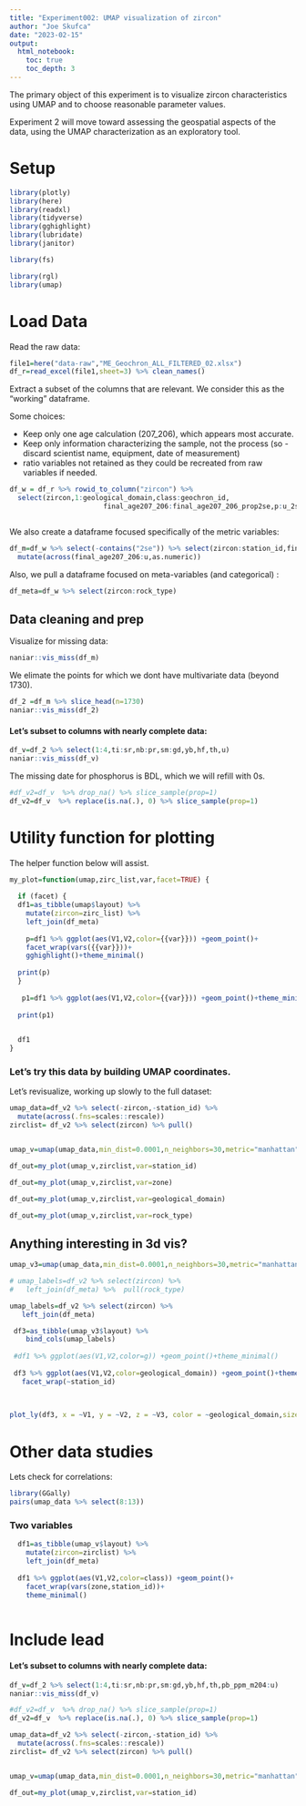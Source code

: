 ```yaml
---
title: "Experiment002: UMAP visualization of zircon"
author: "Joe Skufca"
date: "2023-02-15"
output: 
  html_notebook:
    toc: true
    toc_depth: 3
---
```


The primary object of this experiment is to visualize zircon characteristics using UMAP and to choose reasonable parameter values.  

Experiment 2 will move toward assessing the geospatial aspects of the data, using the UMAP characterization as an exploratory tool.



# Setup

```r
library(plotly)
library(here)
library(readxl)
library(tidyverse)
library(gghighlight)
library(lubridate)
library(janitor)

library(fs)

library(rgl)
library(umap)
```


# Load Data

Read the raw data:

```r
file1=here("data-raw","ME_Geochron_ALL_FILTERED_02.xlsx")
df_r=read_excel(file1,sheet=3) %>% clean_names() 

```

Extract a subset of the columns that are relevant.  We consider this as the "working" dataframe.

Some choices:

* Keep only one age calculation (207_206), which appears most accurate.
* Keep only information characterizing the sample, not the process (so - discard scientist name, equipment, date of measurement)
* ratio variables not retained as they could be recreated from raw variables if needed.

```r
df_w = df_r %>% rowid_to_column("zircon") %>%
  select(zircon,1:geological_domain,class:geochron_id,
                       final_age207_206:final_age207_206_prop2se,p:u_2se)



```

We also create a dataframe focused specifically of the metric variables:

```r
df_m=df_w %>% select(-contains("2se")) %>% select(zircon:station_id,final_age207_206:u ) %>%
  mutate(across(final_age207_206:u,as.numeric))
```

Also, we pull a dataframe focused on meta-variables (and categorical) :

```r
df_meta=df_w %>% select(zircon:rock_type)
```


## Data cleaning and prep

Visualize for missing data:

```r
naniar::vis_miss(df_m)
```

We elimate the points for which we dont have multivariate data (beyond 1730).

```r
df_2 =df_m %>% slice_head(n=1730)
naniar::vis_miss(df_2)
```


#### Let's subset to columns with nearly complete data:

```r
df_v=df_2 %>% select(1:4,ti:sr,nb:pr,sm:gd,yb,hf,th,u)
naniar::vis_miss(df_v)
```

The missing date for phosphorus is BDL, which we will refill with 0s.

```r
#df_v2=df_v  %>% drop_na() %>% slice_sample(prop=1)
df_v2=df_v  %>% replace(is.na(.), 0) %>% slice_sample(prop=1)

```

# Utility function for plotting

The helper function below will assist.

```r
my_plot=function(umap,zirc_list,var,facet=TRUE) {
  
  if (facet) {
  df1=as_tibble(umap$layout) %>%
    mutate(zircon=zirc_list) %>% 
    left_join(df_meta) 
  
    p=df1 %>% ggplot(aes(V1,V2,color={{var}})) +geom_point()+
    facet_wrap(vars({{var}}))+
    gghighlight()+theme_minimal()
  
  print(p)
  }
  
   p1=df1 %>% ggplot(aes(V1,V2,color={{var}})) +geom_point()+theme_minimal()
  
  print(p1)

  
  df1
}


```



### Let's try this data by building UMAP coordinates.


Let's revisualize, working up slowly to the full dataset:


 
```r
umap_data=df_v2 %>% select(-zircon,-station_id) %>%
  mutate(across(.fns=scales::rescale))
zirclist= df_v2 %>% select(zircon) %>% pull()


umap_v=umap(umap_data,min_dist=0.0001,n_neighbors=30,metric="manhattan")

```
 
```r
df_out=my_plot(umap_v,zirclist,var=station_id)
```

```r
df_out=my_plot(umap_v,zirclist,var=zone)
```

```r
df_out=my_plot(umap_v,zirclist,var=geological_domain)
```

```r
df_out=my_plot(umap_v,zirclist,var=rock_type)
```

## Anything interesting in 3d vis?


```r
umap_v3=umap(umap_data,min_dist=0.0001,n_neighbors=30,metric="manhattan",n_components=3)
```

```r
# umap_labels=df_v2 %>% select(zircon) %>%
#   left_join(df_meta) %>%  pull(rock_type)

umap_labels=df_v2 %>% select(zircon) %>%
   left_join(df_meta)

 df3=as_tibble(umap_v3$layout) %>%
    bind_cols(umap_labels)
 
 #df1 %>% ggplot(aes(V1,V2,color=g)) +geom_point()+theme_minimal()
 
 df3 %>% ggplot(aes(V1,V2,color=geological_domain)) +geom_point()+theme_minimal()+
   facet_wrap(~station_id)
 
 
```

```r
plot_ly(df3, x = ~V1, y = ~V2, z = ~V3, color = ~geological_domain,size=3)

```

# Other data studies

Lets check for correlations:

```r
library(GGally)
pairs(umap_data %>% select(8:13))
```





### Two variables


```r
  df1=as_tibble(umap_v$layout) %>%
    mutate(zircon=zirclist) %>% 
    left_join(df_meta) 
  
  df1 %>% ggplot(aes(V1,V2,color=class)) +geom_point()+
    facet_wrap(vars(zone,station_id))+
    theme_minimal()
  
```


# Include lead

#### Let's subset to columns with nearly complete data:

```r
df_v=df_2 %>% select(1:4,ti:sr,nb:pr,sm:gd,yb,hf,th,pb_ppm_m204:u)
naniar::vis_miss(df_v)
```

```r
#df_v2=df_v  %>% drop_na() %>% slice_sample(prop=1)
df_v2=df_v  %>% replace(is.na(.), 0) %>% slice_sample(prop=1)

```


```r
umap_data=df_v2 %>% select(-zircon,-station_id) %>%
  mutate(across(.fns=scales::rescale))
zirclist= df_v2 %>% select(zircon) %>% pull()


umap_v=umap(umap_data,min_dist=0.0001,n_neighbors=30,metric="manhattan")

```
 
```r
df_out=my_plot(umap_v,zirclist,var=station_id)
```

